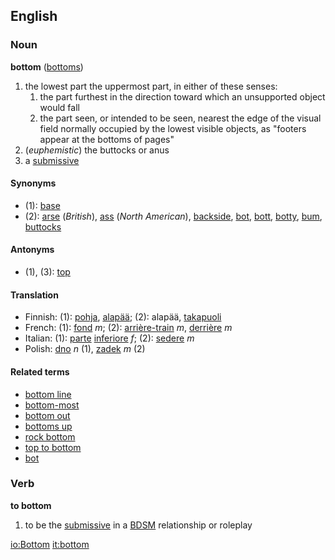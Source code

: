 ==English==
{{etystub}}
===Noun===
'''bottom''' ([[bottoms]])

# the lowest part the uppermost part, in either of these senses: 
## the part furthest in the direction toward which an unsupported object would fall 
## the part seen, or intended to be seen, nearest the edge of the visual field normally occupied by the lowest visible objects, as "footers appear at the bottoms of pages" 
# (''euphemistic'') the buttocks or anus
#a [[submissive]]

====Synonyms====
*(1): [[base]]
*(2): [[arse]] (''British''), [[ass]] (''North American''), [[backside]], [[bot]], [[bott]], [[botty]], [[bum]], [[buttocks]]

====Antonyms====
*(1), (3): [[top]]

====Translation====
*Finnish: (1): [[pohja]], [[alapää]]; (2): alapää, [[takapuoli]]
*French: (1): [[fond]] ''m''; (2): [[arrière-train]] ''m'', [[derrière]] ''m''
*Italian: (1): [[parte]] [[inferiore]] ''f''; (2): [[sedere]] ''m''
*Polish: [[dno]] ''n'' (1), [[zadek]] ''m'' (2)

====Related terms====
*[[bottom line]]
*[[bottom-most]]
*[[bottom out]]
*[[bottoms up]]
*[[rock bottom]]
*[[top to bottom]]
*[[bot]]

===Verb===
'''to bottom'''
#to be the [[submissive]] in a [[BDSM]] relationship or roleplay

[[io:Bottom]]
[[it:bottom]]